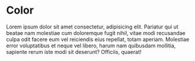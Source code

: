 
<Meta title="CSS/Light/Color" />

# Color

Lorem ipsum dolor sit amet consectetur, adipisicing elit. Pariatur qui ut
beatae nam molestiae cum doloremque fugit nihil, vitae modi recusandae culpa
odit facere eum vel reiciendis eius repellat, totam aperiam. Molestiae error
voluptatibus et neque vel libero, harum nam quibusdam mollitia, sapiente rerum
iste modi sit deserunt? Officiis, quaerat!


<DesignTokenDocBlock categoryName="dist/web/css/Light/color.css" maxHeight={10000} />
